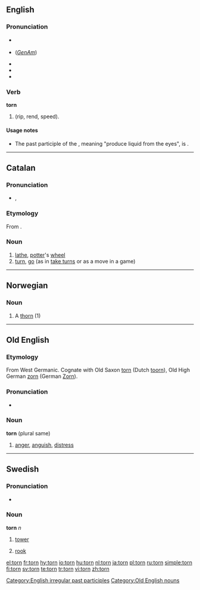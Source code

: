 {{wikipedia|dab=torn}}
==English==

===Pronunciation===
* {{a|UK}} {{IPA|/tɔːn/}}
* {{IPA|/toʊrn/|/tɔrn/}} (''[[w:General American|GenAm]]'')
* {{audio|en-us-torn.ogg|Audio (US)}}
* {{audio|en-uk-torn.ogg|Audio (UK)}}
* {{rhymes|ɔː(r)n}}

===Verb===
'''torn'''

# {{past participle of|[[tear]]|nodot=9}} (rip, rend, speed).

====Usage notes====
* The past participle of the {{term|tear}}, meaning "produce liquid from the eyes", is {{term|teared}}.

[[Category:English irregular past participles]]

----

==Catalan==

===Pronunciation===
* {{IPA|/torn/|lang=ca}},

===Etymology===
From {{etyl|la|ca}} ''{{term|tornus|lang=la}}''.

===Noun===
{{ca-noun|m}}

# [[lathe]], [[potter]]'s [[wheel]]
# [[turn]], [[go]] (as in [[take turns]] or as a move in a game)

----

==Norwegian==

===Noun===
{{no-noun-c|torn}}

# A [[thorn]] (1)

----

==Old English==

===Etymology===
From West Germanic.  Cognate with Old Saxon [[#Old Saxon|torn]] (Dutch [[toorn]]), Old High German [[zorn]] (German [[Zorn]]).

===Pronunciation===
* {{IPA|/torn/|lang=ang}}

===Noun===
'''torn''' {{n}} (plural same)

# [[anger]], [[anguish]], [[distress]]

[[Category:Old English nouns]]

----

==Swedish==

===Pronunciation===
* {{audio|Sv-torn.ogg|audio}}

===Noun===
{{sv-noun-n-zero}}
'''torn''' ''n''

# [[tower]]
# {{context|chess|lang=sv}} [[rook]]

[[el:torn]]
[[fr:torn]]
[[hy:torn]]
[[io:torn]]
[[hu:torn]]
[[nl:torn]]
[[ja:torn]]
[[pl:torn]]
[[ru:torn]]
[[simple:torn]]
[[fi:torn]]
[[sv:torn]]
[[te:torn]]
[[tr:torn]]
[[vi:torn]]
[[zh:torn]]